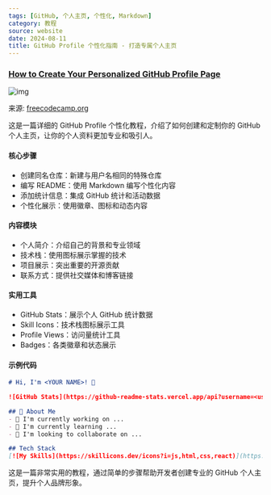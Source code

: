 ```yaml
---
tags: [GitHub, 个人主页, 个性化, Markdown]
category: 教程
source: website
date: 2024-08-11
title: GitHub Profile 个性化指南 - 打造专属个人主页
---
```


### [How to Create Your Personalized GitHub Profile Page](https://www.freecodecamp.org/news/create-personalized-github-profile-page/)

![img](https://img.mengpeng.tech/i/2024/12/10/67578ff1e8b6a.webp)

来源: [freecodecamp.org](https://www.freecodecamp.org/news/create-personalized-github-profile-page/)

这是一篇详细的 GitHub Profile 个性化教程，介绍了如何创建和定制你的 GitHub 个人主页，让你的个人资料更加专业和吸引人。

#### 核心步骤
- 创建同名仓库：新建与用户名相同的特殊仓库
- 编写 README：使用 Markdown 编写个性化内容
- 添加统计信息：集成 GitHub 统计和活动数据
- 个性化展示：使用徽章、图标和动态内容

#### 内容模块
- 个人简介：介绍自己的背景和专业领域
- 技术栈：使用图标展示掌握的技术
- 项目展示：突出重要的开源贡献
- 联系方式：提供社交媒体和博客链接

#### 实用工具
- GitHub Stats：展示个人 GitHub 统计数据
- Skill Icons：技术栈图标展示工具
- Profile Views：访问量统计工具
- Badges：各类徽章和状态展示

#### 示例代码
```markdown
# Hi, I'm <YOUR NAME>! 👋

![GitHub Stats](https://github-readme-stats.vercel.app/api?username=<username>&theme=vue-dark&show_icons=true)

## 🚀 About Me
- 🔭 I'm currently working on ...
- 🌱 I'm currently learning ...
- 👯 I'm looking to collaborate on ...

## Tech Stack
[![My Skills](https://skillicons.dev/icons?i=js,html,css,react)](https://skillicons.dev)
```

这是一篇非常实用的教程，通过简单的步骤帮助开发者创建专业的 GitHub 个人主页，提升个人品牌形象。 